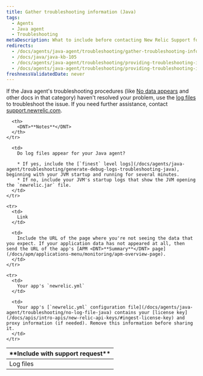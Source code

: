 ```yaml
---
title: Gather troubleshooting information (Java)
tags:
  - Agents
  - Java agent
  - Troubleshooting
metaDescription: What to include before contacting New Relic Support for help with your Java agent.
redirects:
  - /docs/agents/java-agent/troubleshooting/gather-troubleshooting-information-java
  - /docs/java/java-kb-105
  - /docs/agents/java-agent/troubleshooting/providing-troubleshooting-information
  - /docs/agents/java-agent/troubleshooting/providing-troubleshooting-information-java
freshnessValidatedDate: never
---
```


If the Java agent's troubleshooting procedures (like [No data appears](/docs/apm/agents/java-agent/troubleshooting/no-data-appears-java) and other docs in that category) haven't resolved your problem, use the [log files](#logfiles) to troubleshoot the issue. If you need further assistance, contact [support.newrelic.com](https://support.newrelic.com).

<table>
  <thead>
    <tr>
      <th width={200}>
        <DNT>**Include with support request**</DNT>
      </th>

      <th>
        <DNT>**Notes**</DNT>
      </th>
    </tr>
  </thead>

  <tbody>
    <tr id="logfiles">
      <td>
        Log files
      </td>

      <td>
        Do log files appear for your Java agent?

        * If yes, include the [`finest` level logs](/docs/agents/java-agent/troubleshooting/generate-debug-logs-troubleshooting-java), beginning with your JVM startup and running for several minutes.
        * If no, include your JVM's startup logs that show the JVM opening the `newrelic.jar` file.
      </td>
    </tr>

    <tr>
      <td>
        Link
      </td>

      <td>
        Include the URL of the page where you're not seeing the data that you expect. If your application data has not appeared at all, then send the URL of the app's [APM <DNT>**Summary**</DNT> page](/docs/apm/applications-menu/monitoring/apm-overview-page).
      </td>
    </tr>

    <tr>
      <td>
        Your app's `newrelic.yml`
      </td>

      <td>
        Your app's [`newrelic.yml` configuration file](/docs/agents/java-agent/troubleshooting/no-log-file-java) contains your [license key](/docs/apis/intro-apis/new-relic-api-keys/#ingest-license-key) and proxy information (if needed). Remove this information before sharing it.
      </td>
    </tr>
  </tbody>
</table>
